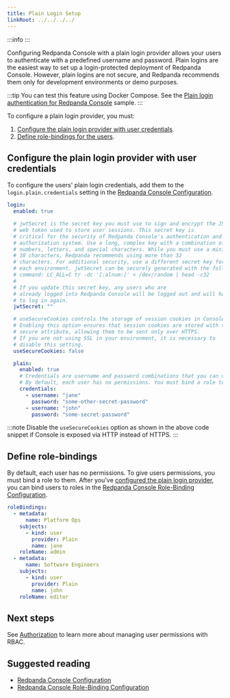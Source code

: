 ```yaml
---
title: Plain Login Setup
linkRoot: ../../../../
---
```


<head>
    <meta name="title" content="GitHub SSO Authentication in Redpanda Console | Redpanda Docs"/>
    <meta name="description" content="Allow your users to authenticate with a predefined username and password. Plain logins are the easiest way to set up a login-protected deployment of Redpanda Console."/>
    <link rel="canonical" href="https://docs.redpanda.com/docs/manage/security/console/plain/" />
</head>


:::info
<EnterpriseLicenseNote frontmatter={frontMatter}/>
:::

Configuring Redpanda Console with a plain login provider allows your users to authenticate with a predefined
username and password. Plain logins are the easiest way to set up a login-protected deployment of Redpanda Console. However,
plain logins are not secure, and Redpanda recommends them only for development environments or demo purposes.

:::tip
You can test this feature using Docker Compose. See the [Plain login authentication for Redpanda Console](../../../../reference/docker-compose#plain-login-authentication-for-redpanda-console) sample.
:::

To configure a plain login provider, you must:

1. [Configure the plain login provider with user credentials](#configure-the-plain-login-provider-with-user-credentials).
1. [Define role-bindings for the users](#define-role-bindings).

## Configure the plain login provider with user credentials

To configure the users' plain login credentials, add them to the `login.plain.credentials` setting in the [Redpanda Console Configuration](../../../../reference/console/config).

```yaml title="redpanda-console-config.yaml"
login:
  enabled: true

  # jwtSecret is the secret key you must use to sign and encrypt the JSON 
  # web token used to store user sessions. This secret key is 
  # critical for the security of Redpanda Console's authentication and 
  # authorization system. Use a long, complex key with a combination of 
  # numbers, letters, and special characters. While you must use a minimum of 
  # 10 characters, Redpanda recommends using more than 32 
  # characters. For additional security, use a different secret key for 
  # each environment. jwtSecret can be securely generated with the following 
  # command: LC_ALL=C tr -dc '[:alnum:]' < /dev/random | head -c32
  #
  # If you update this secret key, any users who are 
  # already logged into Redpanda Console will be logged out and will have 
  # to log in again.
  jwtSecret: ""

  # useSecureCookies controls the storage of session cookies in Console.
  # Enabling this option ensures that session cookies are stored with the 
  # secure attribute, allowing them to be sent only over HTTPS.
  # If you are not using SSL in your environment, it is necessary to 
  # disable this setting.
  useSecureCookies: false

  plain:
    enabled: true
    # Credentials are username and password combinations that you can use to log in.
    # By default, each user has no permissions. You must bind a role to the user.
    credentials:
      - username: "jane"
        password: "some-other-secret-password"
      - username: "john"
        password: "some-secret-password"
```

:::note
Disable the `useSecureCookies` option as shown in the above code snippet if Console is exposed via HTTP instead of HTTPS.
:::

## Define role-bindings

By default, each user has no permissions. To give users permissions, you must bind a role to them. After you've [configured the plain login provider](#configure-the-plain-login-provider-with-user-credentials), you can bind users to roles in the [Redpanda Console Role-Binding Configuration](../../../../reference/console/role-bindings).

```yaml title="role-bindings.yaml"
roleBindings:
  - metadata:
      name: Platform Ops
    subjects:
      - kind: user
        provider: Plain
        name: jane
    roleName: admin
  - metadata:
      name: Software Engineers
    subjects:
      - kind: user
        provider: Plain
        name: john
    roleName: editor
```

## Next steps

See [Authorization](../authorization) to learn more about managing user permissions with RBAC.

## Suggested reading

- [Redpanda Console Configuration](../../../../reference/console/config)
- [Redpanda Console Role-Binding Configuration](../../../../reference/console/role-bindings)

